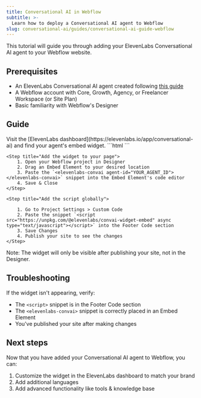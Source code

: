 ```yaml
---
title: Conversational AI in Webflow
subtitle: >-
  Learn how to deploy a Conversational AI agent to Webflow
slug: conversational-ai/guides/conversational-ai-guide-webflow
---
```


This tutorial will guide you through adding your ElevenLabs Conversational AI agent to your Webflow website.

## Prerequisites

- An ElevenLabs Conversational AI agent created following [this guide](/docs/conversational-ai/docs/agent-setup)
- A Webflow account with Core, Growth, Agency, or Freelancer Workspace (or Site Plan)
- Basic familiarity with Webflow's Designer

## Guide

<Steps>
    <Step title="Get your embed code">
        Visit the [ElevenLabs dashboard](https://elevenlabs.io/app/conversational-ai) and find your agent's embed widget.
        ```html
        <elevenlabs-convai agent-id="YOUR_AGENT_ID"></elevenlabs-convai>
        <script src="https://unpkg.com/@elevenlabs/convai-widget-embed" async type="text/javascript"></script>
        ```
    </Step>

    <Step title="Add the widget to your page">
        1. Open your Webflow project in Designer
        2. Drag an Embed Element to your desired location
        3. Paste the `<elevenlabs-convai agent-id="YOUR_AGENT_ID"></elevenlabs-convai>` snippet into the Embed Element's code editor
        4. Save & Close
    </Step>

    <Step title="Add the script globally">

        1. Go to Project Settings > Custom Code
        2. Paste the snippet `<script src="https://unpkg.com/@elevenlabs/convai-widget-embed" async type="text/javascript"></script>` into the Footer Code section
        3. Save Changes
        4. Publish your site to see the changes
    </Step>

</Steps>

Note: The widget will only be visible after publishing your site, not in the Designer.

## Troubleshooting

If the widget isn't appearing, verify:

- The `<script>` snippet is in the Footer Code section
- The `<elevenlabs-convai>` snippet is correctly placed in an Embed Element
- You've published your site after making changes

## Next steps

Now that you have added your Conversational AI agent to Webflow, you can:

1. Customize the widget in the ElevenLabs dashboard to match your brand
2. Add additional languages
3. Add advanced functionality like tools & knowledge base
